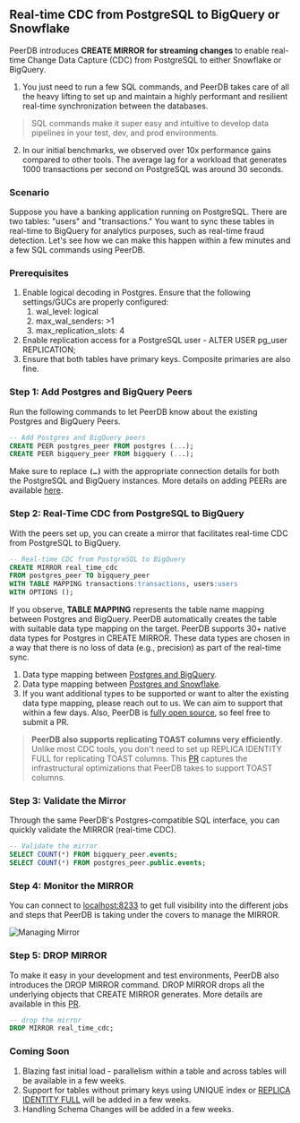 ## Real-time CDC from PostgreSQL to BigQuery or Snowflake

PeerDB introduces **CREATE MIRROR for streaming changes** to enable real-time Change Data Capture (CDC) from PostgreSQL to either Snowflake or BigQuery. 
1. You just need to run a few SQL commands, and PeerDB takes care of all the heavy lifting to set up and maintain a highly performant and resilient real-time synchronization between the databases. 
> SQL commands make it super easy and intuitive to develop data pipelines in your test, dev, and prod environments. 
>
2. In our initial benchmarks, we observed over 10x performance gains compared to other tools. The average lag for a workload that generates 1000 transactions per second on PostgreSQL was around 30 seconds.


### Scenario

Suppose you have a banking application running on PostgreSQL. There are two tables: "users" and "transactions." You want to sync these tables in real-time to BigQuery for analytics purposes, such as real-time fraud detection. Let's see how we can make this happen within a few minutes and a few SQL commands using PeerDB.

### Prerequisites

1. Enable logical decoding in Postgres. Ensure that the following settings/GUCs are properly configured:
    1. wal_level: logical
    2. max_wal_senders: >1
    3. max_replication_slots: 4
2. Enable replication access for a PostgreSQL user - ALTER USER pg_user REPLICATION;
3. Ensure that both tables have primary keys. Composite primaries are also fine.

### Step 1: Add Postgres and BigQuery Peers

Run the following commands to let PeerDB know about the existing Postgres and BigQuery Peers.

```sql
-- Add Postgres and BigQuery peers
CREATE PEER postgres_peer FROM postgres (...);
CREATE PEER bigquery_peer FROM bigquery (...);
```

Make sure to replace **`(…)`** with the appropriate connection details for both the PostgreSQL and BigQuery instances. More details on adding PEERs are available [here](https://docs.peerdb.io/sql/commands/create-peer).

### **Step 2: Real-Time CDC from PostgreSQL to BigQuery**

With the peers set up, you can create a mirror that facilitates real-time CDC from PostgreSQL to BigQuery. 

```sql
-- Real-time CDC from PostgreSQL to BigQuery
CREATE MIRROR real_time_cdc
FROM postgres_peer TO bigquery_peer
WITH TABLE MAPPING transactions:transactions, users:users
WITH OPTIONS ();
```

If you observe, **TABLE MAPPING** represents the table name mapping between Postgres and BigQuery. PeerDB automatically creates the table with suitable data type mapping on the target. PeerDB supports 30+ native data types for Postgres in CREATE MIRROR. These data types are chosen in a way that there is no loss of data (e.g., precision) as part of the real-time sync.

1. Data type mapping between [Postgres and BigQuery](https://github.com/PeerDB-io/peerdb/pull/89#issue-1737252747).
2. Data type mapping between [Postgres and Snowflake](https://github.com/PeerDB-io/peerdb/pull/104).
3. If you want additional types to be supported or want to alter the existing data type mapping, please reach out to us. We can aim to support that within a few days. Also, PeerDB is [fully open source](https://github.com/PeerDB-io/peerdb), so feel free to submit a PR.

> **PeerDB also supports replicating TOAST columns very efficiently**. Unlike most CDC tools, you don't need to set up REPLICA IDENTITY FULL for replicating TOAST columns. This [PR](https://github.com/PeerDB-io/peerdb/pull/111) captures the infrastructural optimizations that PeerDB takes to support TOAST columns.
> 

### **Step 3: Validate the Mirror**

Through the same PeerDB's Postgres-compatible SQL interface, you can quickly validate the MIRROR (real-time CDC).

```sql
-- Validate the mirror
SELECT COUNT(*) FROM bigquery_peer.events;
SELECT COUNT(*) FROM postgres_peer.public.events;
```

### Step 4: Monitor the MIRROR

You can connect to [localhost:8233](http://localhost:8233) to get full visibility into the different jobs and steps that PeerDB is taking under the covers to manage the MIRROR.

![Managing Mirror](../images/managing_mirror.png)

### Step 5: DROP MIRROR

To make it easy in your development and test environments, PeerDB also introduces the DROP MIRROR command. DROP MIRROR drops all the underlying objects that CREATE MIRROR generates. More details are available in this [PR](https://github.com/PeerDB-io/peerdb/pull/93).

```sql
-- drop the mirror
DROP MIRROR real_time_cdc;
```

### Coming Soon

1. Blazing fast initial load - parallelism within a table and across tables will be available in a few weeks.
2. Support for tables without primary keys using UNIQUE index or [REPLICA IDENTITY FULL](https://www.notion.so/f0e258f310dc4231ad35b6a210f7d4b1?pvs=21) will be added in a few weeks.
3. Handling Schema Changes will be added in a few weeks.